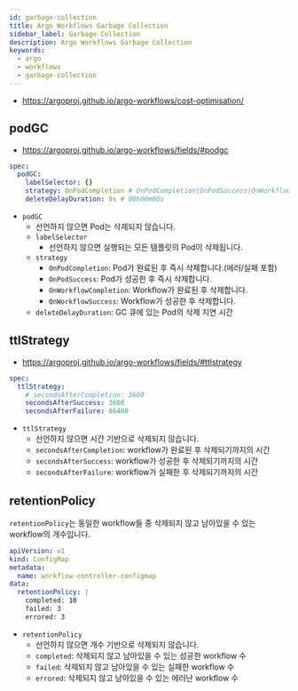 ```yaml
---
id: garbage-collection
title: Argo Workflows Garbage Collection
sidebar_label: Garbage Collection
description: Argo Workflows Garbage Collection
keywords:
  - argo
  - workflows
  - garbage-collection
---
```


- https://argoproj.github.io/argo-workflows/cost-optimisation/

## podGC

- https://argoproj.github.io/argo-workflows/fields/#podgc

```yaml
spec:
  podGC:
    labelSelector: {}
    strategy: OnPodCompletion # OnPodCompletion|OnPodSuccess|OnWorkflowCompletion|OnWorkflowSuccess
    deleteDelayDuration: 0s # 00h00m00s
```

- `podGC`
  - 선언하지 않으면 Pod는 삭제되지 않습니다.
  - `labelSelector`
    - 선언하지 않으면 실행되는 모든 템플릿의 Pod이 삭제됩니다.
  - `strategy`
    - `OnPodCompletion`: Pod가 완료된 후 즉시 삭제합니다.(에러/실패 포함)
    - `OnPodSuccess`: Pod가 성공한 후 즉시 삭제합니다.
    - `OnWorkflowCompletion`: Workflow가 완료된 후 삭제합니다.
    - `OnWorkflowSuccess`: Workflow가 성공한 후 삭제합니다.
  - `deleteDelayDuration`: GC 큐에 있는 Pod의 삭제 지연 시간

## ttlStrategy

- https://argoproj.github.io/argo-workflows/fields/#ttlstrategy

```yaml
spec:
  ttlStrategy:
    # secondsAfterCompletion: 3600
    secondsAfterSuccess: 3600
    secondsAfterFailure: 86400
```

- `ttlStrategy`
  - 선언하지 않으면 시간 기반으로 삭제되지 않습니다.
  - `secondsAfterCompletion`: workflow가 완료된 후 삭제되기까지의 시간
  - `secondsAfterSuccess`: workflow가 성공한 후 삭제되기까지의 시간
  - `secondsAfterFailure`: workflow가 실패한 후 삭제되기까지의 시간

## retentionPolicy

`retentionPolicy`는 동일한 workflow들 중 삭제되지 않고 남아있을 수 있는 workflow의 개수입니다.

```yaml
apiVersion: v1
kind: ConfigMap
metadata:
  name: workflow-controller-configmap
data:
  retentionPolicy: |
    completed: 10
    failed: 3
    errored: 3
```

- `retentionPolicy`
  - 선언하지 않으면 개수 기반으로 삭제되지 않습니다.
  - `completed`: 삭제되지 않고 남아있을 수 있는 성공한 workflow 수
  - `failed`: 삭제되지 않고 남아있을 수 있는 실패한 workflow 수
  - `errored`: 삭제되지 않고 남아있을 수 있는 에러난 workflow 수
